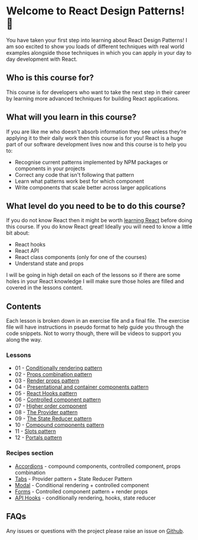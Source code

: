 
<Meta title="Introduction/01 - Welcome" />

# Welcome to React Design Patterns! 🥳

You have taken your first step into learning about React Design Patterns! I am soo excited to show you loads of different
techniques with real world examples alongside those techniques in which you can apply in your day to day development with React.

## Who is this course for?

This course is for developers who want to take the next step in their career by learning more advanced
techniques for building React applications.

## What will you learn in this course?

If you are like me who doesn't absorb information they see unless they're applying it to their daily work then this course is for you! React is a huge part of our software development lives now and this course is to help you to:

- Recognise current patterns implemented by NPM packages or components in your projects
- Correct any code that isn't following that pattern
- Learn what patterns work best for which component
- Write components that scale better across larger applications

## What level do you need to be to do this course?

If you do not know React then it might be worth [learning React](https://react.dev/) before doing this course. If you do know React great! Ideally you will need to know a little bit about:

- React hooks
- React API
- React class components (only for one of the courses)
- Understand state and props

I will be going in high detail on each of the lessons so if there are some holes in your React knowledge I will make sure those holes are filled and covered in the lessons content.

## Contents

Each lesson is broken down in an exercise file and a final file. The exercise file will have instructions in pseudo format to help guide you through the code snippets. Not to worry though, there will be videos to support you along the way.

### Lessons

- 01 - [Conditionally rendering pattern](?path=/docs/lessons-01-conditional-rendering-pattern-01-lesson--docs)
- 02 - [Props combination pattern](?path=/docs/lessons-02-props-combination-pattern-01-lesson--docs)
- 03 - [Render props pattern](?path=/docs/lessons-03-render-props-pattern-01-lesson--docs)
- 04 - [Presentational and container components pattern](?path=/docs/lessons-04-presentational-container-pattern-01-lesson--docs)
- 05 - [React Hooks pattern](?path=/docs/lessons-05-hooks-pattern-01-lesson--docs)
- 06 - [Controlled component pattern](?path=/docs/lessons-06-controlled-components-pattern-01-lesson--docs)
- 07 - [Higher order component](?path=/docs/lessons-07-higher-order-components-pattern-01-lesson--docs)
- 08 - [The Provider pattern](?path=/docs/lessons-08-provider-pattern-01-lesson--docs)
- 09 - [The State Reducer pattern](?path=/docs/lessons-09-state-reducer-pattern-01-lesson--docs)
- 10 - [Compound components pattern](?path=/docs/lessons-10-compound-components-pattern-🚧-01-lesson--docs)
- 11 - [Slots pattern](?path=/docs/lessons-11-slots-01-lesson--docs)
- 12 - [Portals pattern](?path=/docs/lessons-12-portals-01-lesson--docs)

### Recipes section

- [Accordions](?path=/docs/recipes-01-accordion-🚧-01-lesson--docs) - compound components, controlled component, props combination
- [Tabs](?path=/docs/recipes-02-tabs-🚧-01-lesson--docs) - Provider pattern + State Reducer Pattern
- [Modal](?path=/docs/recipes-03-modal-🚧-01-lesson--docs) - Conditional rendering + controlled component
- [Forms](?path=/docs/recipes-04-forms-🚧-01-lesson--docs) - Controlled component pattern + render props
- [API Hooks](?path=/docs/recipes-05-custom-api-hooks-🚧-01-lesson--docs) - conditionally rendering, hooks, state reducer

## FAQs

Any issues or questions with the project please raise an issue on [Github](https://github.com/code-mattclaffey/react-design-patterns/issues).
